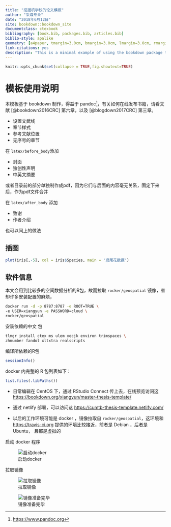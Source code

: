 ```yaml
--- 
title: "挖掘机学校的论文模板"
author: "采煤专业"
date: "2018年6月12日"
site: bookdown::bookdown_site
documentclass: ctexbook
bibliography: [book.bib, packages.bib, articles.bib]
biblio-style: apalike
geometry: [a4paper, tmargin=3.0cm, bmargin=3.0cm, lmargin=3.0cm, rmargin=3.0cm]
link-citations: yes
description: "This is a minimal example of using the bookdown package to write a book. The output format for this example is bookdown::gitbook."
---
```


```r
knitr::opts_chunk$set(collapse = TRUE,fig.showtext=TRUE)
```


# 模板使用说明

本模板基于 bookdown 制作，得益于 pandoc^[<https://www.pandoc.org>]，有关如何在线发布书籍，请看文献 [@bookdown2016CRC] 第六章，以及 [@blogdown2017CRC] 第三章。

- 设置文武线
- 章节样式
- 参考文献位置
- 无序号的章节


在 `latex/before_body`添加

- 封面 
- 独创性声明
- 中英文摘要

或者目录前的部分单独制作成pdf，因为它们与后面的内容毫无关系，固定下来后，作为pdf文件合并

在 `latex/after_body` 添加

- 致谢
- 作者介绍

也可以同上的做法

## 插图

```r
plot(iris[,-5], col = iris$Species, main = '鸢尾花数据')
```


## 软件信息

本文会用到比较多的空间数据分析的R包，故而拉取 `rocker/geospatial` 镜像，省却许多安装配置的麻烦，

```bash
docker run -d -p 8787:8787 -e ROOT=TRUE \
-e USER=xiangyun -e PASSWORD=cloud \
rocker/geospatial
```

安装依赖的中文 \TeX 包

```bash
tlmgr install ctex ms ulem xecjk environ trimspaces \
zhnumber fandol xltxtra realscripts
```

编译所依赖的R包

```r
sessionInfo()
```


docker 内完整的 R 包列表如下：

```r
list.files(.libPaths())
```


- 日常编辑在 CentOS 下，通过 RStudio Connect 传上去，在线预览访问这 <https://bookdown.org/xiangyun/master-thesis-template/>

- 通过 netlify 部署，可以访问这 <https://cumtb-thesis-template.netlify.com/>

- 以后的工作环境可能是 docker ，镜像拉取自 `rocker/geospatial`，这环境和 <https://travis-ci.org> 提供的环境比较接近，前者是 Debian ，后者是 Ubuntu， 且都是虚拟的

启动 docker 程序

![启动docker](figures/start_docker.png)

拉取镜像

![拉取镜像](figures/pull_image.png)



![镜像准备完毕](figures/pull_down.png)
